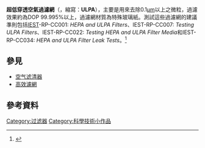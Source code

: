 '''超低穿透空氣過濾網'''（{{lang-en|'''Ultra Low Penetration Air Filter'''}}，縮寫：'''ULPA'''），主要是用來去除0.1[[µm|µm]]以上之微粒，過濾效果約為DOP 99.995%以上，過濾網材質為特殊玻璃紙。測試這些過濾網的建議準則包括[[美國環境科學與技術協會|IEST]]-RP-CC001: ''HEPA and ULPA Filters''、IEST-RP-CC007: ''Testing ULPA Filters''、IEST-RP-CC022: ''Testing HEPA and ULPA Filter Media''和IEST-RP-CC034: ''HEPA and ULPA Filter Leak Tests''。<ref>
{{cite web
|title=IEST Recommended Practices
|publisher=IEST
|year=Last updated 2007-12-03
|url=http://www.iest.org/i4a/pages/index.cfm?pageid=3280
|accessdate=2008-01-14
|deadurl=yes
|archiveurl=https://web.archive.org/web/20071225071341/http://www.iest.org/i4a/pages/index.cfm?pageid=3280
|archivedate=2007-12-25
}}</ref>

== 參見 ==
* [[空气滤清器|空气滤清器]]
* [[高效濾網|高效濾網]]

== 參考資料 ==
<div class="references-small">
<references />
</div>

{{科技小作品}}
{{暖通空調}}

[[Category:过滤器|Category:过滤器]]
[[Category:科學技術小作品|Category:科學技術小作品]]